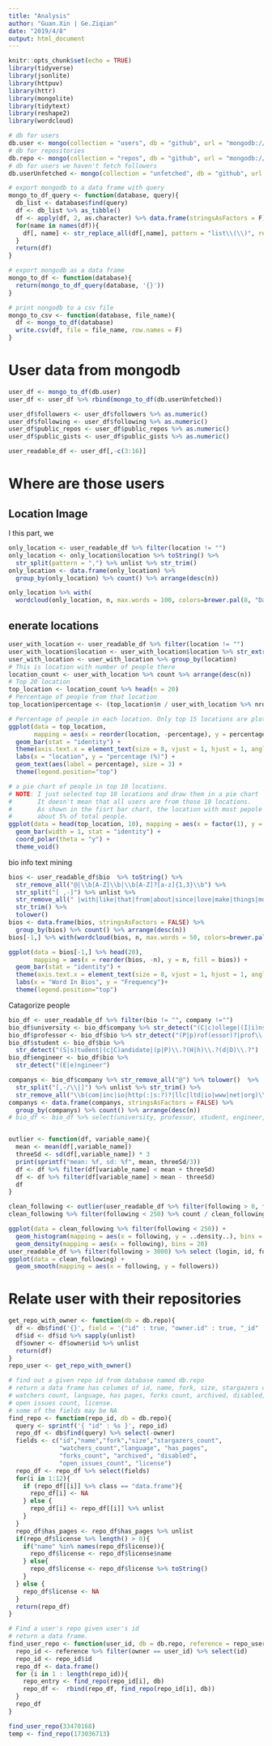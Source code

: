 ```yaml
---
title: "Analysis"
author: "Guan.Xin | Ge.Ziqian"
date: "2019/4/8"
output: html_document
---
```


```r
knitr::opts_chunk$set(echo = TRUE)
library(tidyverse)
library(jsonlite)
library(httpuv)
library(httr)
library(mongolite)
library(tidytext)
library(reshape2)
library(wordcloud)

# db for users
db.user <- mongo(collection = "users", db = "github", url = "mongodb://localhost:27123")
# db for repositories
db.repo <- mongo(collection = "repos", db = "github", url = "mongodb://localhost:27123")
# db for users we haven't fetch followers
db.userUnfetched <- mongo(collection = "unfetched", db = "github", url = "mongodb://localhost:27123")

# export mongodb to a data frame with query
mongo_to_df_query <- function(database, query){
  db_list <- database$find(query)
  df <- db_list %>% as_tibble()
  df <- apply(df, 2, as.character) %>% data.frame(stringsAsFactors = F)
  for(name in names(df)){
    df[, name] <- str_replace_all(df[,name], pattern = "list\\(\\)", replacement = "")
  }
  return(df)
}

# export mongodb as a data frame
mongo_to_df <- function(database){
  return(mongo_to_df_query(database, '{}'))
}

# print nongodb to a csv file  
mongo_to_csv <- function(database, file_name){
  df <- mongo_to_df(database)
  write.csv(df, file = file_name, row.names = F)  
}
```

# User data from mongodb
```r
user_df <- mongo_to_df(db.user)
user_df <- user_df %>% rbind(mongo_to_df(db.userUnfetched))

user_df$followers <- user_df$followers %>% as.numeric()
user_df$following <- user_df$following %>% as.numeric()
user_df$public_repos <- user_df$public_repos %>% as.numeric()
user_df$public_gists <- user_df$public_gists %>% as.numeric()

user_readable_df <- user_df[,-c(3:16)]
```
# Where are those users

## Location Image

I this part, we 
```r
only_location <- user_readable_df %>% filter(location != "")
only_location <- only_location$location %>% toString() %>% 
  str_split(pattern = ",") %>% unlist %>% str_trim()
only_location <- data.frame(only_location) %>% 
  group_by(only_location) %>% count() %>% arrange(desc(n))

only_location %>% with(
  wordcloud(only_location, n, max.words = 100, colors=brewer.pal(8, "Dark2")))
```

## enerate locations
```r
user_with_location <- user_readable_df %>% filter(location != "")
user_with_location$location <- user_with_location$location %>% str_extract("^([^,|\\\\/])+") %>% unlist()
user_with_location <- user_with_location %>% group_by(location)
# This is location with number of people there
location_count <- user_with_location %>% count %>% arrange(desc(n))
# Top 20 location
top_location <- location_count %>% head(n = 20)
# Percentage of people from that location
top_location$percentage <- (top_location$n / user_with_location %>% nrow) %>% round(digits = 4) * 100

# Percentage of people in each location. Only top 15 locations are ploted
ggplot(data = top_location, 
       mapping = aes(x = reorder(location, -percentage), y = percentage, fill = location)) +
  geom_bar(stat = "identity") +
  theme(axis.text.x = element_text(size = 8, vjust = 1, hjust = 1, angle = 60)) +
  labs(x = "location", y = "percentage (%)") + 
  geom_text(aes(label = percentage), size = 3) +
  theme(legend.position="top")

# a pie chart of people in top 10 locations.
# NOTE: I just selected top 10 locations and draw them in a pie chart
#       It doesn't mean that all users are from those 10 locations.
#       As shown in the fisrt bar chart, the location with most pepole accounts for
#       about 5% of total people.
ggplot(data = head(top_location, 10), mapping = aes(x = factor(1), y = n, fill = location)) +
  geom_bar(width = 1, stat = "identity") +
  coord_polar(theta = "y") +
  theme_void()
```
bio info text mining
```r
bios <- user_readable_df$bio  %>% toString() %>% 
  str_remove_all("@|\\b[A-Z]\\b|\\b[A-Z]?[a-z]{1,3}\\b") %>%
  str_split("[ ,-]") %>% unlist %>% 
  str_remove_all(" |with|like|that|from|about|since|love|make|things|more|build|\\bs\\b|\\W|[0-9]+") %>% 
  str_trim() %>%
  tolower()
bios <- data.frame(bios, stringsAsFactors = FALSE) %>% 
  group_by(bios) %>% count() %>% arrange(desc(n))
bios[-1,] %>% with(wordcloud(bios, n, max.words = 50, colors=brewer.pal(8, "Dark2")))

ggplot(data = bios[-1,] %>% head(20), 
       mapping = aes(x = reorder(bios, -n), y = n, fill = bios)) +
  geom_bar(stat = "identity") +
  theme(axis.text.x = element_text(size = 8, vjust = 1, hjust = 1, angle = 60)) +
  labs(x = "Word In Bios", y = "Frequency")+
  theme(legend.position="top")
```
Catagorize people
```r
bio_df <- user_readable_df %>% filter(bio != "", company !="")
bio_df$university <- bio_df$company %>% str_detect("(C|c)ollege|(I|i)nstitute|(U|u)niversity|(S|s)chool|(A|a)cademy|.*U\\b|U.*\\b|UC|ETH|Tech|(S|s)tanford")
bio_df$professor <- bio_df$bio %>% str_detect("(P|p)rof(essor)?|prof\\.|(S|s)cientist|(r|R)esearcher")
bio_df$student <- bio_df$bio %>%
  str_detect("(S|s)tudent|(c|C)andidate|(p|P)\\.?(H|h)\\.?(d|D)\\.?")
bio_df$engineer <- bio_df$bio %>% 
  str_detect("(E|e)ngineer")

companys <- bio_df$company %>% str_remove_all("@") %>% tolower()  %>%
  str_split("[,-/\\|]") %>% unlist %>% str_trim() %>%
  str_remove_all("\\b(com|inc|io|http(:|s:?)?|llc|ltd|io|www|net|org)\\b|[^\\w\\s]")
companys <- data.frame(companys, stringsAsFactors = FALSE) %>% 
  group_by(companys) %>% count() %>% arrange(desc(n))
# bio_df <- bio_df %>% select(university, professor, student, engineer, bio, company)


outlier <- function(df, variable_name){
  mean <- mean(df[,variable_name])
  threeSd <- sd(df[,variable_name]) * 3
  print(sprintf("mean: %f, sd: %f", mean, threeSd/3))
  df <- df %>% filter(df[variable_name] < mean + threeSd)
  df <- df %>% filter(df[variable_name] > mean - threeSd)
  df
}

clean_following <- outlier(user_readable_df %>% filter(following > 0, followers > 0), "following") 
clean_following %>% filter(following < 250) %>% count / clean_following %>% count()

ggplot(data = clean_following %>% filter(following < 250)) +
  geom_histogram(mapping = aes(x = following, y = ..density..), bins = 20) +
  geom_density(mapping = aes(x = following), bins = 20)
user_readable_df %>% filter(following > 3000) %>% select (login, id, following) %>% arrange (desc(following))
ggplot(data = clean_following) +
  geom_smooth(mapping = aes(x = following, y = followers)) 
```
# Relate user with their repositories
```r
get_repo_with_owner <- function(db = db.repo){
  df <- db$find('{}', field = '{"id" : true, "owner.id" : true, "_id" : false }')
  df$id <- df$id %>% sapply(unlist)
  df$owner <- df$owner$id %>% unlist
  return(df)
}
repo_user <- get_repo_with_owner()

# find out a given repo id from database named db.repo
# return a data frame has columes of id, name, fork, size, stargazers count,
# watchers count, language, has pages, forks count, archived, disabled,
# open issues count, license.
# some of the fields may be NA
find_repo <- function(repo_id, db = db.repo){
  query <- sprintf('{ "id" : %s }', repo_id)
  repo_df <- db$find(query) %>% select(-owner)
  fields <- c("id","name","fork","size","stargazers_count",
              "watchers_count","language", "has_pages", 
              "forks_count", "archived", "disabled",
              "open_issues_count", "license")
  repo_df <- repo_df %>% select(fields)
  for(i in 1:12){
    if (repo_df[[i]] %>% class == "data.frame"){
      repo_df[i] <- NA
    } else {
      repo_df[i] <- repo_df[[i]] %>% unlist
    }
  }
  repo_df$has_pages <- repo_df$has_pages %>% unlist
  if(repo_df$license %>% length() > 0){
    if("name" %in% names(repo_df$license)){
      repo_df$license <- repo_df$license$name
    } else{
      repo_df$license <- repo_df$license %>% toString()
    }
  } else {
    repo_df$license <- NA
  }
  return(repo_df)
}

# Find a user's repo given user's id
# return a data frame.
find_user_repo <- function(user_id, db = db.repo, reference = repo_user){
  repo_id <- reference %>% filter(owner == user_id) %>% select(id)
  repo_id <- repo_id$id
  repo_df <- data.frame()
  for (i in 1 : length(repo_id)){
    repo_entry <- find_repo(repo_id[i], db)
    repo_df <-  rbind(repo_df, find_repo(repo_id[i], db))
  }
  repo_df
}

find_user_repo(33470168)
temp <- find_repo(173036713)
```

